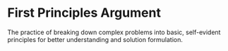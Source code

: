 # First Principles Argument

The practice of breaking down complex problems into basic, self-evident principles for better understanding and solution formulation.